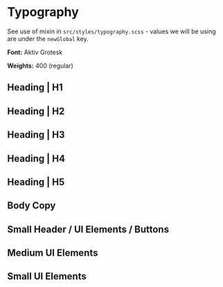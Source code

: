 
<Meta title="Typography" />

# Typography

See use of mixin in `src/styles/typography.scss` - values we will be using are under the `newGlobal` key.

**Font:** Aktiv Grotesk

**Weights:** 400 (regular)

## Heading | H1

<Typeset fontSizes={[300]} fontWeight={400} />

## Heading | H2

<Typeset fontSizes={[175]} fontWeight={400} />

## Heading | H3

<Typeset fontSizes={[100]} fontWeight={400} />

## Heading | H4

<Typeset fontSizes={[50]} fontWeight={400} />

## Heading | H5

<Typeset fontSizes={[24]} fontWeight={400} />

## Body Copy

<Typeset fontSizes={[14]} fontWeight={400} />

## Small Header / UI Elements / Buttons

<Typeset fontSizes={[18]} fontWeight={400} />

## Medium UI Elements

<Typeset fontSizes={[14]} fontWeight={400} />

## Small UI Elements

<Typeset fontSizes={[12]} fontWeight={400} />
